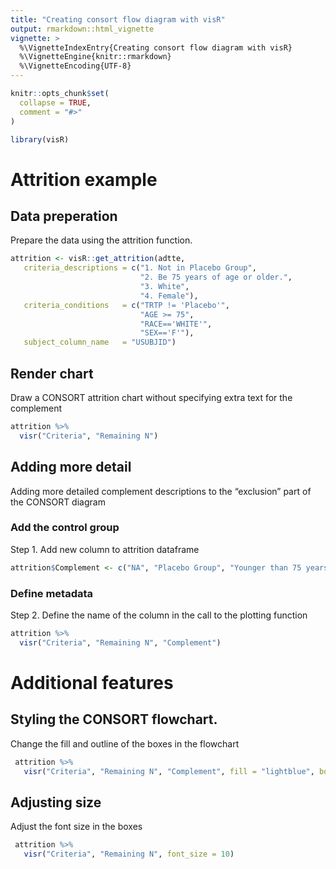 ```yaml
---
title: "Creating consort flow diagram with visR"
output: rmarkdown::html_vignette
vignette: >
  %\VignetteIndexEntry{Creating consort flow diagram with visR}
  %\VignetteEngine{knitr::rmarkdown}
  %\VignetteEncoding{UTF-8}
---
```


```r
knitr::opts_chunk$set(
  collapse = TRUE,
  comment = "#>"
)
```

```r
library(visR)
```

# Attrition example

## Data preperation

Prepare the data using the attrition function. 

```r
attrition <- visR::get_attrition(adtte,
   criteria_descriptions = c("1. Not in Placebo Group",
                             "2. Be 75 years of age or older.",
                             "3. White",
                             "4. Female"),
   criteria_conditions   = c("TRTP != 'Placebo'",
                             "AGE >= 75",
                             "RACE=='WHITE'",
                             "SEX=='F'"),
   subject_column_name   = "USUBJID")
```

## Render chart 

Draw a CONSORT attrition chart without specifying extra text for the complement

```r
attrition %>%
  visr("Criteria", "Remaining N")
```

## Adding more detail

Adding more detailed complement descriptions to the "exclusion" part of the CONSORT diagram

### Add the control group

Step 1. Add new column to attrition dataframe

```r
attrition$Complement <- c("NA", "Placebo Group", "Younger than 75 years", "Non-White", "Male")
```
 
### Define metadata 

Step 2. Define the name of the column in the call to the plotting function

```r
attrition %>%
  visr("Criteria", "Remaining N", "Complement")
```

# Additional features 

## Styling the CONSORT flowchart. 

Change the fill and outline of the boxes in the flowchart

```r
 attrition %>%
   visr("Criteria", "Remaining N", "Complement", fill = "lightblue", border="grey")

```

## Adjusting size

Adjust the font size in the boxes

```r
 attrition %>%
   visr("Criteria", "Remaining N", font_size = 10)
```

